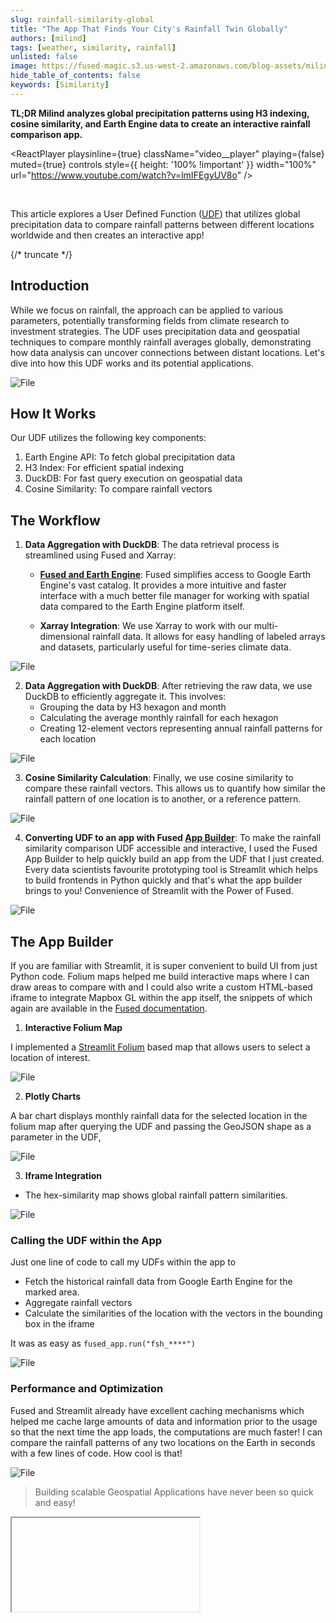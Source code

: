 ```yaml
---
slug: rainfall-similarity-global
title: "The App That Finds Your City's Rainfall Twin Globally"
authors: [milind]
tags: [weather, similarity, rainfall]
unlisted: false
image: https://fused-magic.s3.us-west-2.amazonaws.com/blog-assets/milind_social.png
hide_table_of_contents: false
keywords: [Similarity]
---
```


**TL;DR Milind analyzes global precipitation patterns using H3 indexing, cosine similarity, and Earth Engine data to create an interactive rainfall comparison app.**


<ReactPlayer
    playsinline={true}
    className="video__player"
    playing={false}
    muted={true}
    controls
    style={{ height: '100% !important' }}
    width="100%"
    url="https://www.youtube.com/watch?v=lmIFEgyUV8o"
/>

<br/>


This article explores a User Defined Function ([UDF](/core-concepts/write/)) that utilizes global precipitation data to compare rainfall patterns between different locations worldwide and then creates an interactive app!


{/* truncate */}



## Introduction

While we focus on rainfall, the approach can be applied to various parameters, potentially transforming fields from climate research to investment strategies. The UDF uses precipitation data and geospatial techniques to compare monthly rainfall averages globally, demonstrating how data analysis can uncover connections between distant locations.
Let's dive into how this UDF works and its potential applications.


<div style={{ textAlign: "center" }}>
  <img src={ImageSim} alt="File" style={{}} />
</div>

## How It Works

Our UDF utilizes the following key components:

1. Earth Engine API: To fetch global precipitation data
2. H3 Index: For efficient spatial indexing
3. DuckDB: For fast query execution on geospatial data
4. Cosine Similarity: To compare rainfall vectors

## The Workflow

1. **Data Aggregation with DuckDB**: The data retrieval process is streamlined using Fused and Xarray:
   - **[Fused and Earth Engine](/user-guide/in/gee/)**: Fused simplifies access to Google Earth Engine's vast catalog. It provides a more intuitive and faster interface with a much better file manager for working with spatial data compared to the Earth Engine platform itself.

   - **Xarray Integration**: We use Xarray to work with our multi-dimensional rainfall data. It allows for easy handling of labeled arrays and datasets, particularly useful for time-series climate data.


<div style={{ textAlign: "center" }}>
  <img src={xarray} alt="File" style={{}} />
</div>

2. **Data Aggregation with DuckDB**: After retrieving the raw data, we use DuckDB to efficiently aggregate it. This involves:
   - Grouping the data by H3 hexagon and month
   - Calculating the average monthly rainfall for each hexagon
   - Creating 12-element vectors representing annual rainfall patterns for each location


<div style={{ textAlign: "center" }}>
  <img src={Vector} alt="File" style={{}} />
</div>

3. **Cosine Similarity Calculation**: Finally, we use cosine similarity to compare these rainfall vectors. This allows us to quantify how similar the rainfall pattern of one location is to another, or a reference pattern.


<div style={{ textAlign: "center" }}>
  <img src={CosineSim} alt="File" style={{}} />
</div>

4. **Converting UDF to an app with Fused [App Builder](/workbench/app-builder/)**: To make the rainfall similarity comparison UDF accessible and interactive, I used the Fused App Builder to help quickly build an app from the UDF that I just created. Every data scientists favourite prototyping tool is Streamlit which helps to build frontends in Python quickly and that's what the app builder brings to you! Convenience of Streamlit with the Power of Fused.


<div style={{ textAlign: "center" }}>
  <img src={Builder} alt="File" style={{}} />
</div>

## The App Builder


If you are familiar with Streamlit, it is super convenient to build UI from just Python code. Folium maps helped me build interactive maps where I can draw areas to compare with and I could also write a custom HTML-based iframe to integrate Mapbox GL within the app itself, the snippets of which again are available in the [Fused documentation](/user-guide/out/mapbox/).

1. **Interactive Folium Map**

I implemented a [Streamlit Folium](https://folium.streamlit.app/) based map that allows users to select a location of interest.


<div style={{ textAlign: "center" }}>
  <img src={foli} alt="File" style={{}} />
</div>

2. **Plotly Charts**

A bar chart displays monthly rainfall data for the selected location in the folium map after querying the UDF and passing the GeoJSON shape as a parameter in the UDF,


<div style={{ textAlign: "center" }}>
  <img src={chart} alt="File" style={{}} />
</div>

3. **Iframe Integration**

- The hex-similarity map shows global rainfall pattern similarities.


<div style={{ textAlign: "center" }}>
  <img src={ifram} alt="File" style={{}} />
</div>

### Calling the UDF within the App

Just one line of code to call my UDFs within the app to

- Fetch the historical rainfall data from Google Earth Engine for the marked area.
- Aggregate rainfall vectors
- Calculate the similarities of the location with the vectors in the bounding box in the iframe

It was as easy as `fused_app.run("fsh_****")`


<div style={{ textAlign: "center" }}>
  <img src={token} alt="File" style={{}} />
</div>

### Performance and Optimization

Fused and Streamlit already have excellent caching mechanisms which helped me cache large amounts of data and information prior to the usage so that the next time the app loads, the computations are much faster! I can compare the rainfall patterns of any two locations on the Earth in seconds with a few lines of code. How cool is that!


<div style={{ textAlign: "center" }}>
  <img src={load} alt="File" style={{}} />
</div>

> Building scalable Geospatial Applications have never been so quick and easy!


<div style={{marginTop: '2rem'}}>
<Iframe
  id="iframe-1-rainfall_similarity"
  code={RAIN_SIM}
  requirements={[
    "/pyarrow/pyarrow-17.0.0-cp312-cp312-pyodide_2024_0_wasm32.whl",
    "micropip",
    "pyodide-unix-timezones", // needed by pyarrow
    "requests",
    // Commonly used in product:
    "streamlit-folium",
    "plotly"
  ]}
  height={700}
  useResizer={false}
/>
</div>
